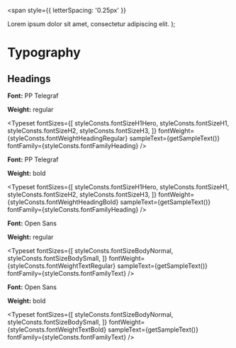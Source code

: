 

<Meta title="Visual Style/Typography" />

  <span
   style={{ letterSpacing: '0.25px' }}
  >
   Lorem ipsum dolor sit amet, consectetur adipiscing elit.
  </span>
);

# Typography

## Headings

**Font:** PP Telegraf

**Weight:** regular

<Typeset
  fontSizes={[
    styleConsts.fontSizeH1Hero,
    styleConsts.fontSizeH1,
    styleConsts.fontSizeH2,
    styleConsts.fontSizeH3,
  ]}
  fontWeight={styleConsts.fontWeightHeadingRegular}
  sampleText={getSampleText()}
  fontFamily={styleConsts.fontFamilyHeading}
/>

**Font:** PP Telegraf

**Weight:** bold

<Typeset
  fontSizes={[
    styleConsts.fontSizeH1Hero,
    styleConsts.fontSizeH1,
    styleConsts.fontSizeH2,
    styleConsts.fontSizeH3,
  ]}
  fontWeight={styleConsts.fontWeightHeadingBold}
  sampleText={getSampleText()}
  fontFamily={styleConsts.fontFamilyHeading}
/>

**Font:** Open Sans

**Weight:** regular

<Typeset
  fontSizes={[
    styleConsts.fontSizeBodyNormal,
    styleConsts.fontSizeBodySmall,
  ]}
  fontWeight={styleConsts.fontWeightTextRegular}
  sampleText={getSampleText()}
  fontFamily={styleConsts.fontFamilyText}
/>

**Font:** Open Sans

**Weight:** bold

<Typeset
  fontSizes={[
    styleConsts.fontSizeBodyNormal,
    styleConsts.fontSizeBodySmall,
  ]}
  fontWeight={styleConsts.fontWeightTextBold}
  sampleText={getSampleText()}
  fontFamily={styleConsts.fontFamilyText}
/>
